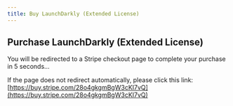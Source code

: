 ```yaml
---
title: Buy LaunchDarkly (Extended License)
---
```



<Head>
  <meta httpEquiv="refresh" content="5; url='https://buy.stripe.com/28o4gkgmBgW3cKI7vQ'" />
</Head>

## Purchase LaunchDarkly (Extended License)

You will be redirected to a Stripe checkout page to complete your purchase in 5 seconds…

If the page does not redirect automatically, please click this link: [https://buy.stripe.com/28o4gkgmBgW3cKI7vQ](https://buy.stripe.com/28o4gkgmBgW3cKI7vQ)
